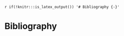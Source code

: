 `r if(!knitr:::is_latex_output()) '# Bibliography {-}'`

<!-- If you're outputting to LaTeX, the heading and references will be generated by the OxThesis LaTeX template. This .Rmd file serves only to add the References headline to gitbook output before the references are added by pandoc -->

# Bibliography

<div id="refs"></div>
